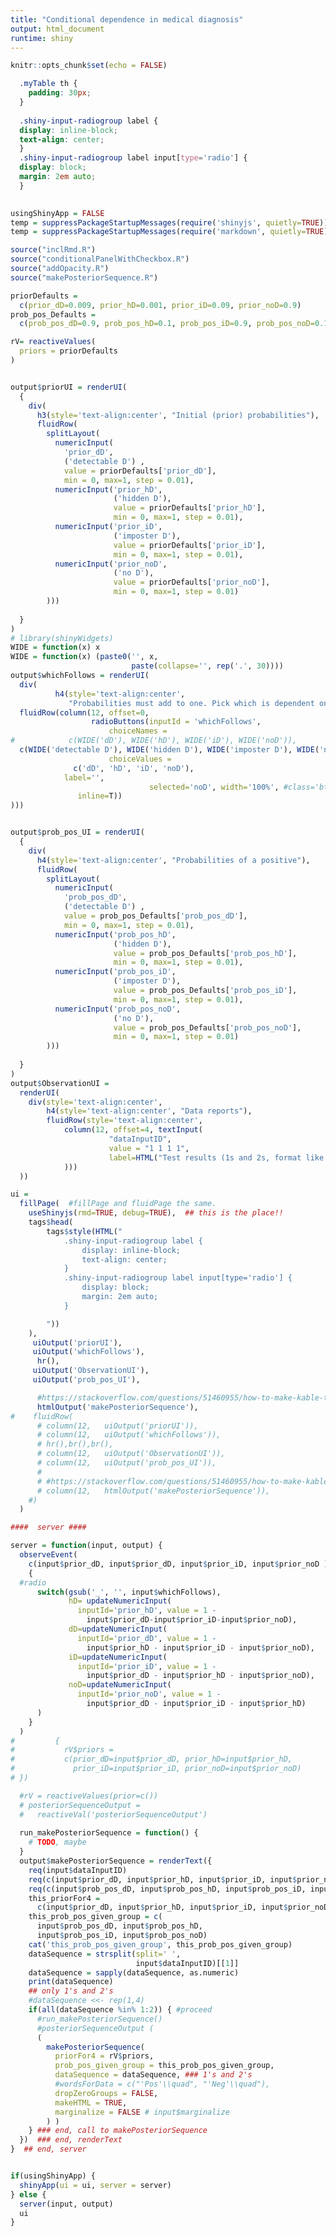 ```yaml
---
title: "Conditional dependence in medical diagnosis"
output: html_document
runtime: shiny
---
```


<!-- 
To Deploy: 
Click Run document, then in upper right: "Republish"
Or, 
rsconnect::deployApp(appFiles = 
c('simplebayesdecision-fancy.Rmd', 'inclRmd.R',
'conditionalPanelWithCheckbox.R','addOpacity.R',
'simplebayesdecision-info.Rmd', "simplebayesdecision.R" 
, "gerdPlot.R" 
, "gerdPlot2.R"  )) 
-->

```r
knitr::opts_chunk$set(echo = FALSE)
```

```css
  .myTable th {
    padding: 30px;
  }
  
  .shiny-input-radiogroup label {
  display: inline-block;
  text-align: center;
  }
  .shiny-input-radiogroup label input[type='radio'] {
  display: block;
  margin: 2em auto;
  }
  
```
  
```r
usingShinyApp = FALSE
temp = suppressPackageStartupMessages(require('shinyjs', quietly=TRUE))
temp = suppressPackageStartupMessages(require('markdown', quietly=TRUE))

source("inclRmd.R")
source("conditionalPanelWithCheckbox.R")
source("addOpacity.R")
source("makePosteriorSequence.R")


```

```r
priorDefaults = 
  c(prior_dD=0.009, prior_hD=0.001, prior_iD=0.09, prior_noD=0.9)
prob_pos_Defaults = 
  c(prob_pos_dD=0.9, prob_pos_hD=0.1, prob_pos_iD=0.9, prob_pos_noD=0.1)

rV= reactiveValues(
  priors = priorDefaults
)  


output$priorUI = renderUI(
  {
    div(
      h3(style='text-align:center', "Initial (prior) probabilities"),
      fluidRow(
        splitLayout(
          numericInput(
            'prior_dD',
            ('detectable D') ,
            value = priorDefaults['prior_dD'],
            min = 0, max=1, step = 0.01),
          numericInput('prior_hD',
                       ('hidden D'),
                       value = priorDefaults['prior_hD'],
                       min = 0, max=1, step = 0.01),
          numericInput('prior_iD',
                       ('imposter D'),
                       value = priorDefaults['prior_iD'],
                       min = 0, max=1, step = 0.01),
          numericInput('prior_noD',  
                       ('no D'),
                       value = priorDefaults['prior_noD'],
                       min = 0, max=1, step = 0.01)
        )))
    
  }
)
# library(shinyWidgets)
WIDE = function(x) x
WIDE = function(x) (paste0('', x, 
                           paste(collapse='', rep('.', 30))))
output$whichFollows = renderUI(
  div(
          h4(style='text-align:center', 
             "Probabilities must add to one. Pick which is dependent on the other three."),
  fluidRow(column(12, offset=0,
                  radioButtons(inputId = 'whichFollows', 
                      choiceNames = 
#            c(WIDE('dD'), WIDE('hD'), WIDE('iD'), WIDE('noD')), 
  c(WIDE('detectable D'), WIDE('hidden D'), WIDE('imposter D'), WIDE('no Disease')),
                      choiceValues = 
              c('dD', 'hD', 'iD', 'noD'),
            label='',
                               selected='noD', width='100%', #class='btn-block',
               inline=T))
)))


output$prob_pos_UI = renderUI(
  {
    div(
      h4(style='text-align:center', "Probabilities of a positive"),
      fluidRow(
        splitLayout(
          numericInput(
            'prob_pos_dD',
            ('detectable D') ,
            value = prob_pos_Defaults['prob_pos_dD'],
            min = 0, max=1, step = 0.01),
          numericInput('prob_pos_hD',
                       ('hidden D'),
                       value = prob_pos_Defaults['prob_pos_hD'],
                       min = 0, max=1, step = 0.01),
          numericInput('prob_pos_iD',
                       ('imposter D'),
                       value = prob_pos_Defaults['prob_pos_iD'],
                       min = 0, max=1, step = 0.01),
          numericInput('prob_pos_noD',  
                       ('no D'),
                       value = prob_pos_Defaults['prob_pos_noD'],
                       min = 0, max=1, step = 0.01)
        )))
    
  }
)
output$ObservationUI = 
  renderUI(
    div(style='text-align:center',
        h4(style='text-align:center', "Data reports"),
        fluidRow(style='text-align:center',
            column(12, offset=4, textInput(
                      "dataInputID",
                      value = "1 1 1 1",
                      label=HTML("Test results (1s and 2s, format like 1 2 1 2)"),
            )))
  ))
```

```r

ui = 
  fillPage(  #fillPage and fluidPage the same.
    useShinyjs(rmd=TRUE, debug=TRUE),  ## this is the place!!
    tags$head(
        tags$style(HTML("
            .shiny-input-radiogroup label {
                display: inline-block;
                text-align: center;
            }
            .shiny-input-radiogroup label input[type='radio'] {
                display: block;
                margin: 2em auto;
            }

        "))
    ),
     uiOutput('priorUI'), 
     uiOutput('whichFollows'),
      hr(),
     uiOutput('ObservationUI'), 
     uiOutput('prob_pos_UI'), 

      #https://stackoverflow.com/questions/51460955/how-to-make-kable-table-reactive-in-shiny-app-shiny-kable
      htmlOutput('makePosteriorSequence'),
#    fluidRow(
      # column(12,   uiOutput('priorUI')), 
      # column(12,   uiOutput('whichFollows')),
      # hr(),br(),br(),
      # column(12,   uiOutput('ObservationUI')), 
      # column(12,   uiOutput('prob_pos_UI')), 
      # 
      # #https://stackoverflow.com/questions/51460955/how-to-make-kable-table-reactive-in-shiny-app-shiny-kable
      # column(12,   htmlOutput('makePosteriorSequence')),
    #)
  )

```

```r
####  server ####

server = function(input, output) {
  observeEvent( 
    c(input$prior_dD, input$prior_dD, input$prior_iD, input$prior_noD ),
    {
  #radio
      switch(gsub('_', '', input$whichFollows),
             hD= updateNumericInput(
               inputId='prior_hD', value = 1 - 
                 input$prior_dD-input$prior_iD-input$prior_noD),
             dD=updateNumericInput(
               inputId='prior_dD', value = 1 - 
                 input$prior_hD - input$prior_iD - input$prior_noD),
             iD=updateNumericInput(
               inputId='prior_iD', value = 1 - 
                 input$prior_dD - input$prior_hD - input$prior_noD),
             noD=updateNumericInput(
               inputId='prior_noD', value = 1 - 
                 input$prior_dD - input$prior_iD - input$prior_hD)
      )
    }
  )
#         {
#           rV$priors =
#           c(prior_dD=input$prior_dD, prior_hD=input$prior_hD,
#             prior_iD=input$prior_iD, prior_noD=input$prior_noD)
# })

  #rV = reactiveValues(prior=c())
  # posteriorSequenceOutput =
  #   reactiveVal('posteriorSequenceOutput')
  
  run_makePosteriorSequence = function() {
    # TODO, maybe
  }
  output$makePosteriorSequence = renderText({
    req(input$dataInputID)
    req(c(input$prior_dD, input$prior_hD, input$prior_iD, input$prior_noD))
    req(c(input$prob_pos_dD, input$prob_pos_hD, input$prob_pos_iD, input$prob_pos_noD))
    this_priorFor4 = 
      c(input$prior_dD, input$prior_hD, input$prior_iD, input$prior_noD)
    this_prob_pos_given_group = c(
      input$prob_pos_dD, input$prob_pos_hD, 
      input$prob_pos_iD, input$prob_pos_noD)
    cat('this_prob_pos_given_group', this_prob_pos_given_group)
    dataSequence = strsplit(split=' ',
                            input$dataInputID)[[1]]
    dataSequence = sapply(dataSequence, as.numeric)
    print(dataSequence)
    ## only 1's and 2's
    #dataSequence <<- rep(1,4)
    if(all(dataSequence %in% 1:2)) { #proceed
      #run_makePosteriorSequence()
      #posteriorSequenceOutput ( 
      (
        makePosteriorSequence(
          priorFor4 = rV$priors,
          prob_pos_given_group = this_prob_pos_given_group,
          dataSequence = dataSequence, ### 1's and 2's
          #wordsForData = c("'Pos'\\quad", "'Neg'\\quad"),
          dropZeroGroups = FALSE,
          makeHTML = TRUE, 
          marginalize = FALSE # input$marginalize
        ) ) 
    } ### end, call to makePosteriorSequence
  })  ### end, renderText 
}  ## end, server


if(usingShinyApp) {
  shinyApp(ui = ui, server = server)
} else {
  server(input, output)
  ui
}


```

